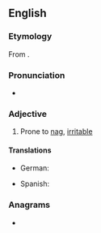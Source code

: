 ==English==

===Etymology===
From {{suffix|nag|y|lang=en}}.

===Pronunciation===
* {{IPA|/ˈnæɡiː/|lang=en}}

===Adjective===
{{en-adj|er}}

# Prone to [[nag]], [[irritable]]

====Translations====
{{trans-top|Prone to nag}}
* German: {{t|de|nörglerisch}}
{{trans-mid}}
* Spanish: {{t|es|regodeón}}
{{trans-bottom}}

===Anagrams===
* {{anagrams|en|a=aggny|Gnagy}}